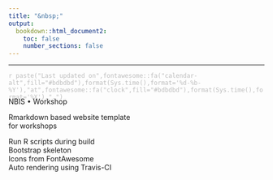 ```yaml
---
title: "&nbsp;"
output:
  bookdown::html_document2:
    toc: false
    number_sections: false
---
```


<div class="container landing-container">
<div class="row landing-div" style="position:relative;">
<div class="col" style="align-self:center;position:absolute;top:50px;">
<div class="row">

<div class="col-md-12 flex-box">
<p class="landing-subtitle">
<span style="display:block;">NBIS • Workshop</span>
</p>
</div>

<div class="col-md-12 flex-box">
<p class="landing-title">
<span style="display:block;">Rmarkdown based website template</span>
<span style="display:block;">for workshops</span>
</p>
</div>

<div class="col-md-12 flex-box">
<p class="medium landing-bullets">
<span style="display:block;">Run R scripts during build</span>
<span style="display:block;">Bootstrap skeleton</span>
<span style="display:block;">Icons from FontAwesome</span>
<span style="display:block;">Auto rendering using Travis-CI</span>
</p>
</div>

</div>
</div>
</div>

***

<div class="landing-update">
<p class="small" style="color:#bdbdbd;">
`r paste("Last updated on",fontawesome::fa("calendar-alt",fill="#bdbdbd"),format(Sys.time(),format='%d-%b-%Y'),"at",fontawesome::fa("clock",fill="#bdbdbd"),format(Sys.time(),format='%X'),".")`
</p>
</div>

</div>


